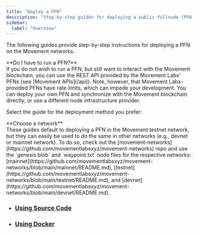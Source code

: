 ```yaml
---
title: "Deploy a PFN"
description: "Step-by-step guides for deploying a public fullnode (PFN) on Movement networks using various deployment methods including source code, Docker, and cloud platforms coming soon."
sidebar:
  label: "Overview"
---
```


The following guides provide step-by-step instructions for deploying a PFN on the Movement networks.

<Callout type="info">
**Do I have to run a PFN?**<br />
If you do not wish to run a PFN, but still want to interact with the Movement blockchain, you can use the REST API
provided by the Movement Labs' PFNs (see [Movement APIs](/api)). Note, however, that Movement Labs-provided PFNs have rate
limits, which can impede your development. You can deploy your own PFN
and synchronize with the Movement blockchain directly, or use a different node infrastructure provider.
</Callout>

Select the guide for the deployment method you prefer:

<Callout type="warning">
**Choose a network**<br />
These guides default to deploying a PFN in the Movement testnet network, but they can easily be used to do
the same in other networks (e.g., devnet or mainnet network). To do so, check out the 
[movement-networks](https://github.com/movementlabsxyz/movement-networks) repo
and use the `genesis.blob` and `waypoint.txt` node files for the respective networks:
[mainnet](https://github.com/movementlabsxyz/movement-networks/blob/main/mainnet/README.md),
[testnet](https://github.com/movementlabsxyz/movement-networks/blob/main/testnet/README.md),
and [devnet](https://github.com/movementlabsxyz/movement-networks/blob/main/devnet/README.md).
</Callout>

- ### [Using Source Code](/general/nodes/full-node/run/deploy/source)
- ### [Using Docker](/general/nodes/full-node/run/deploy/docker)